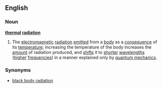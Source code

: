 ==English==
===Noun===
'''[[thermal]] [[radiation]]'''
#The [[electromagnetic]] [[radiation]] [[emitted]] from a [[body]] as a [[consequence]] of its [[temperature]]; increasing the temperature of the body increases the [[amount]] of radiation produced, and [[shift]]s it to [[shorter]] [[wavelength]]s ([[higher]] [[frequencies]]) in a manner explained only by [[quantum mechanics]].
===Synonyms===
*[[black body radiation]]